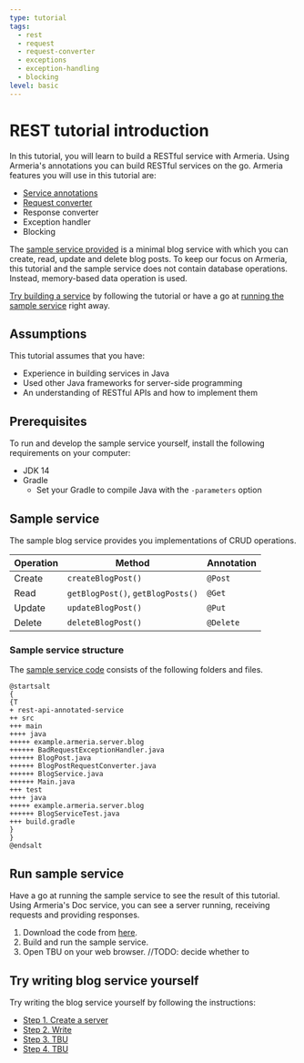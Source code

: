 ```yaml
---
type: tutorial
tags:
  - rest
  - request
  - request-converter
  - exceptions
  - exception-handling
  - blocking
level: basic
---
```


# REST tutorial introduction

In this tutorial, you will learn to build a RESTful service with Armeria.
Using Armeria's annotations you can build RESTful services on the go.
Armeria features you will use in this tutorial are:

- [Service annotations](/docs/server-annotated-service)
- [Request converter](/docs/server-annotated-service#injecting-value-of-parameters-and-http-headers-into-a-java-object)
- Response converter
- Exception handler
- Blocking

The [sample service provided](#) is a minimal blog service with which you can create, read, update and delete blog posts.
To keep our focus on Armeria, this tutorial and the sample service does not contain database operations.
Instead, memory-based data operation is used.

[Try building a service](#run-blog-service) by following the tutorial or have a go at [running the sample service](#try-building-blog-service-yourself) right away.

## Assumptions

This tutorial assumes that you have:

- Experience in building services in Java
- Used other Java frameworks for server-side programming
- An understanding of RESTful APIs and how to implement them

## Prerequisites

To run and develop the sample service yourself, install the following requirements on your computer:

- JDK 14
- Gradle
  - Set your Gradle to compile Java with the `-parameters` option

## Sample service

The sample blog service provides you implementations of CRUD operations.

| Operation | Method | Annotation | 
| -- | -- | -- |
| Create | `createBlogPost()` | `@Post` |
| Read | `getBlogPost()`, `getBlogPosts()` | `@Get` |
| Update | `updateBlogPost()` | `@Put` |
| Delete | `deleteBlogPost()` | `@Delete` |

### Sample service structure

The [sample service code](#) consists of the following folders and files.

```plantuml
@startsalt
{
{T
+ rest-api-annotated-service
++ src
+++ main
++++ java
+++++ example.armeria.server.blog
++++++ BadRequestExceptionHandler.java
++++++ BlogPost.java
++++++ BlogPostRequestConverter.java
++++++ BlogService.java
++++++ Main.java
+++ test
++++ java
+++++ example.armeria.server.blog
++++++ BlogServiceTest.java
+++ build.gradle
}
}
@endsalt
``` 

## Run sample service

Have a go at running the sample service to see the result of this tutorial. Using Armeria's Doc service, you can see a server running, receiving requests and providing responses.

1. Download the code from [here](#).
2. Build and run the sample service.
3. Open TBU on your web browser. //TODO: decide whether to

## Try writing blog service yourself

Try writing the blog service yourself by following the instructions:

- [Step 1. Create a server](#)
- [Step 2. Write](#)
- [Step 3. TBU](#)
- [Step 4. TBU](#)